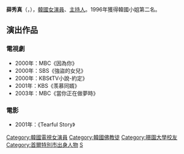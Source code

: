 {{Unreferenced|time=2020-06-11T01:54:31+00:00}}
{{藝人
| 姓名 = 薛秀真
| 類型 = 女演員
| 相片 = 
| 國籍 = {{KOR}}
| 出生日期 = {{birth_date_and_age|1974|8|22}}
| 出生地點 = {{KOR}}[[首爾特別市|首爾特別市]]
| 語言 = [[韓國語|韓國語]]、[[英語|英語]]
| 教育程度 = [[暻園大學|暻園大學]]東洋畫學系畢業
| 宗教信仰 = [[佛教|佛教]]
| 出道日期 = 1996年
}}

'''薛秀真'''（{{lang-ko|'''설수진'''}}，{{bd|1974年|8月22日|catIdx=S薛}}），[[韓國|韓國]][[女演員|女演員]]、[[主持人|主持人]]。1996年獲得韓國小姐第二名。

==演出作品==
===電視劇===
*2000年：MBC《因為你》
*2000年：SBS《強盜的女兒》
*2000年：KBS《TV小說-約定》
*2001年：KBS《羡慕同婿》 
*2003年：MBC《當你正在做夢時》

===電影===
*2001年：《Tearful Story》

{{DEFAULTSORT: Seol Soo-jin}}
[[Category:韓國電視女演員|Category:韓國電視女演員]]
[[Category:韓國佛教徒|Category:韓國佛教徒]]
[[Category:暻園大學校友|Category:暻園大學校友]]
[[Category:首爾特別市出身人物|Category:首爾特別市出身人物]]
[[Category:薛姓|S]]